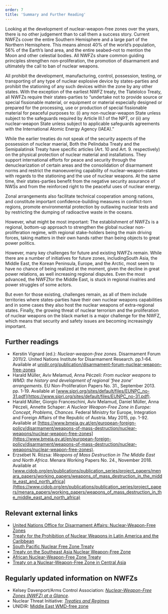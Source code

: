 ---
order: 7
title: 'Summary and Further Reading'
---

Looking at the development of nuclear-weapon-free zones over the years, there is no other judgement than to call them a success story. Current NWFZs cover the entire Southern Hemisphere and a large part of the Northern Hemisphere. This means almost 40% of the world’s population, 56% of the Earth’s land area, and the entire seabed–not to mention the Moon and other celestial bodies. All NWFZs share common guiding principles strengthen non-proliferation, the promotion of disarmament and ultimately the call to ban of nuclear weapons.

All prohibit the development, manufacturing, control, possession, testing, or transporting of any type of nuclear explosive device by states-parties and prohibit the stationing of any such devices within the zone by any other states. With the exception of the earliest NWFZ treaty, the Tlatelolco Treaty, all NWFZs require their states-parties to “undertake not to provide source or special fissionable material, or equipment or material especially designed or prepared for the processing, use or production of special fissionable material for peaceful purposes to: (i) any non-nuclear-weapon State unless subject to the safeguards required by Article III.1 of the NPT, or (ii) any nuclear-weapon State unless subject to applicable safeguards agreements with the International Atomic Energy Agency (IAEA).”

While the earlier treaties do not speak of the security aspects of the possession of nuclear maerial, Both the Pelindaba Treaty and the Semipalatinsk Treaty have specific articles (Art. 10 and Art. 9. respectively) on the physical protection of nuclear material and installations. They support international efforts for peace and security through the denuclearization of certain areas and the consolidation of disarmament norms and restrict the manoeuvering capability of nuclear-weapon-states with regards to the stationing and the use of nuclear weapons. At the same time, their states-parties benefit from the negative security assurance of NWSs and from the reinforced right to the peaceful uses of nuclear energy.

Zonal arrangements also facilitate technical cooperation among nations, and constitute important confidence-building measures in conflict-torn regions, promote environmental protection by outlawing nuclear tests and by restricting the dumping of radioactive waste in the oceans.

However, what might be most important: The establishment of NWFZs is a regional, bottom-up approach to strengthen the global nuclear non-proliferation regime, with regional stake-holders being the main driving forces, taking matters in their own hands rather than being objects to great power politics.

However, many key challenges for future and existing NWFZs remain. While there are a number of initiatives for future zones, includingSouth Asia, the Middle East, the Korean Peninsula, Europe, and the Arctic, most seem to have no chance of being realized at the moment, given the decline in great power relations, as well increasing regional disputes. Even the most advanced, the NWFZfor the Middle East, is stuck in regional rivalries and power struggles of some actors.

But even for those existing, challenges remain, as all of them include territories where states-parties have their own nuclear weapons capabilities and in some cases they also host the nuclear weapons of extra-regional states. Finally, the growing threat of nuclear terrorism and the proliferation of nuclear weapons on the black market is a major challenge for the NWFZ, which means that security and safety issues are becoming increasingly important.

## Further readings

- Kerstin Vignard (ed.): _Nuclear-weapon-free zones_. Disarmament Forum 2011/2. United Nations Institute for Disarmament Research. pp.1-64. Available at [unidir.org/publication/disarmament-forum-nuclear-weapon-free-zones](https://unidir.org/publication/disarmament-forum-nuclear-weapon-free-zones/)
- Harald Müller, Aviv Melamud, Anna Péczeli: _From nuclear weapons to WMD: the history and development of regional ‘free zone’ arrangements_. EU Non-Proliferation Papers No. 31., September 2013. pp. 1-19. Available at [www.sipri.org/sites/default/files/EUNPC_no-31.pdf](https://www.sipri.org/sites/default/files/EUNPC_no-31.pdf).
- Harald Müller, Giorgio Franceschini, Aviv Melamud, Daniel Müller, Anna Péczeli, Annette Schaper: _A Nuclear Weapon-Free Zone in Europe: Concept, Problems, Chances_. Federal Ministry for Europe, Integration and Foreign Affairs of the Republic of Austria. May 2015, pp. 1-92. Available at [https://www.bmeia.gv.at/en/european-foreign-policy/disarmament/weapons-of-mass-destruction/nuclear-weapons/nuclear-weapon-free-zones](https://www.bmeia.gv.at/en/european-foreign-policy/disarmament/weapons-of-mass-destruction/nuclear-weapons/nuclear-weapon-free-zones).
- Erzsébet N. Rózsa: _Weapons of Mass Destruction in The Middle East and North Africa_. Menara Working Papers No. 24., November 2018. Available at [www.cidob.org/en/publications/publication_series/project_papers/menara_papers/working_papers/weapons_of_mass_destruction_in_the_middle_east_and_north_africa](https://www.cidob.org/en/publications/publication_series/project_papers/menara_papers/working_papers/weapons_of_mass_destruction_in_the_middle_east_and_north_africa)

## Relevant external links

- [United Nations Office for Disarmament Affairs: Nuclear-Weapon-Free Zones](https://disarmament.unoda.org/wmd/nuclear/nwfz/)
- [Treaty for the Prohibition of Nuclear Weapons in Latin America and the Caribbean](https://treaties.unoda.org/t/tlatelolco)
- [South Pacific Nuclear Free Zone Treaty](https://treaties.unoda.org/t/rarotonga)
- [Treaty on the Southeast Asia Nuclear Weapon-Free Zone](https://treaties.unoda.org/t/bangkok)
- [African Nuclear-Weapon-Free Zone Treaty](https://treaties.unoda.org/t/pelindaba)
- [Treaty on a Nuclear-Weapon-Free Zone in Central Asia](https://treaties.unoda.org/t/canwfz)

## Regularly updated information on NWFZs

- Kelsey Davenport/Arms Control Association: _[Nuclear-Weapon-Free Zones (NWFZ) at a Glance](https://www.armscontrol.org/factsheets/nwfz)_.
- Nuclear Threat Initiative: _[Treaties and Regimes](https://www.nti.org/education-center/treaties-and-regimes/)_
- UNIDIR: [Middle East WMD-free zone](https://unidir.org/programme/middle-east-weapons-of-mass-destruction-free-zone/)
